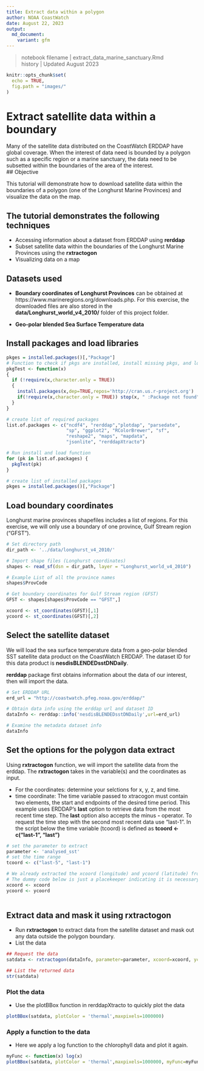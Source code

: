 ```yaml
---
title: Extract data within a polygon 
author: NOAA CoastWatch
date: August 22, 2023
output:
  md_document:
    variant: gfm
---
```

>notebook filename | extract_data_marine_sanctuary.Rmd  
history | Updated August 2023    

```r
knitr::opts_chunk$set(
  echo = TRUE,
  fig.path = "images/"
)
```

# Extract satellite data within a boundary
Many of the satellite data distributed on the CoastWatch ERDDAP have global coverage. When the interest of data need is bounded by a polygon such as a specific region or a marine sanctuary, the data need to be subsetted within the boundaries of the area of the interest.    
## Objective

This tutorial will demonstrate how to download satellite data within the boundaries of a polygon (one of the Longhurst Marine Provinces) and visualize the data on the map.

## The tutorial demonstrates the following techniques

* Accessing information about a dataset from ERDDAP using **rerddap**
* Subset satellite data within the boundaries of the Longhurst Marine Provinces using the **rxtractogon**
* Visualizing data on a map

## Datasets used
* **Boundary coordinates of Longhurst Provinces** can be obtained at https://www.marineregions.org/downloads.php.  For this exercise, the downloaded files are also stored in the **data/Longhurst_world_v4_2010/** folder of this project folder.

* **Geo-polar blended Sea Surface Temperature data ** 


## Install packages and load libraries
```r
pkges = installed.packages()[,"Package"]
# Function to check if pkgs are installed, install missing pkgs, and load
pkgTest <- function(x)
{
  if (!require(x,character.only = TRUE))
  {
    install.packages(x,dep=TRUE,repos='http://cran.us.r-project.org')
    if(!require(x,character.only = TRUE)) stop(x, " :Package not found")
  }
}

# create list of required packages
list.of.packages <- c("ncdf4", "rerddap","plotdap", "parsedate", 
                      "sp", "ggplot2", "RColorBrewer", "sf", 
                      "reshape2", "maps", "mapdata", 
                      "jsonlite", "rerddapXtracto")

# Run install and load function
for (pk in list.of.packages) {
  pkgTest(pk)
}

# create list of installed packages
pkges = installed.packages()[,"Package"]

```

## Load boundary coordinates 

Longhurst marine provinces shapefiles includes a list of regions.  For this exercise, we will only use a boundary of one province, Gulf Stream region ("GFST"). 

```r

# Set directory path
dir_path <- '../data/longhurst_v4_2010/'

# Import shape files (Longhurst coordinates)
shapes <- read_sf(dsn = dir_path, layer = "Longhurst_world_v4_2010")

# Example List of all the province names
shapes$ProvCode

# Get boundary coordinates for Gulf Stream region (GFST)
GFST <- shapes[shapes$ProvCode == "GFST",]

xcoord <- st_coordinates(GFST)[,1]
ycoord <- st_coordinates(GFST)[,2]

```

## Select the satellite dataset  

We will load the sea surface temperature data from a geo-polar blended SST satellite data product on the CoastWatch ERDDAP. The dataset ID for this data product is **nesdisBLENDEDsstDNDaily**.

**rerddap** package first obtains information about the data of our interest, then will import the data.

```r

# Set ERDDAP URL
erd_url = "http://coastwatch.pfeg.noaa.gov/erddap/"

# Obtain data info using the erddap url and dataset ID
dataInfo <- rerddap::info('nesdisBLENDEDsstDNDaily',url=erd_url)  

# Examine the metadata dataset info
dataInfo
```

## Set the options for the polygon data extract
Using **rxtractogon** function, we will import the satellite data from the erddap.
The **rxtractogon** takes in the variable(s) and the coordinates as input. 

* For the coordinates: determine your selctions for x, y, z, and time.
* time coordinate: The time variable passed to xtracogon must contain two elements, the start and endpoints of the desired time period. This example uses ERDDAP's **last** option to retrieve data from the most recent time step. The **last** option also accepts the minus **-** operator. To request the time step with the second most recent data use "last-1". In the script below the time variable (tcoord) is defined as **tcoord <- c("last-1", "last")**  

```r
# set the parameter to extract
parameter <- 'analysed_sst'
# set the time range
tcoord <- c("last-5", "last-1")

# We already extracted the xcoord (longitude) and ycoord (latitude) from the shapefiles 
# The dummy code below is just a placekeeper indicating it is necessary to define what the longitude and latitude vectors are that make up the boundary of the polygon.
xcoord <- xcoord
ycoord <- ycoord
 
```
## Extract data and mask it using rxtractogon  
* Run **rxtractogon** to extract data from the satellite dataset and mask out any data outside the polygon boundary.  
* List the data
```r
## Request the data
satdata <- rxtractogon(dataInfo, parameter=parameter, xcoord=xcoord, ycoord=ycoord,tcoord=tcoord)

## List the returned data
str(satdata)
```


### Plot the data
* Use the plotBBox function in rerddapXtracto to quickly plot the data

```r
plotBBox(satdata, plotColor = 'thermal',maxpixels=1000000)

```

### Apply a function to the data 
* Here we apply a log function to the chlorophyll data and plot it again.

```r
myFunc <- function(x) log(x) 
plotBBox(satdata, plotColor = 'thermal',maxpixels=1000000, myFunc=myFunc)


```



